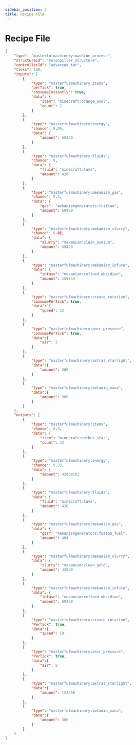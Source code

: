 ```yaml
---
sidebar_position: 3
title: Recipe File
---
```


# Recipe File

```json
{
	"type": "masterfulmachinery:machine_process",
	"structureId": "melonpillar_structure",
	"controllerId": "advanced_tut",
	"ticks": 100,
	"inputs": [
		{
			"type": "masterfulmachinery:items",
			"perTick": true,
			"consumeInstantly": true,
			"data": {
				"item": "minecraft:orange_wool",
				"count": 2
			}
		},
		{
			"type": "masterfulmachinery:energy",
			"chance": 0.99,
			"data": {
				"amount": 69420
			}
		},
		{
			"type": "masterfulmachinery:fluids",
			"chance": 0,
			"data": {
				"fluid": "minecraft:lava",
				"amount": 420
			}
		},
		{
			"type": "masterfulmachinery:mekanism_gas",
			"chance": 0.3,
			"data": {
				"gas": "mekanismgenerators:tritium",
				"amount": 69420
			}
		},
		{
			"type": "masterfulmachinery:mekanism_slurry",
			"chance": 0.01,
			"data": {
				"slurry": "mekanism:clean_osmium",
				"amount": 69420
			}
		},
		{
			"type": "masterfulmachinery:mekanism_infuse",
			"data": {
				"infuse": "mekanism:refined_obsidian",
				"amount": 159644
			}
		},
		{
            "type": "masterfulmachinery:create_rotation",
			"consumePerTick": true,
            "data": {
                "speed": 32
            }
        },
		{
            "type": "masterfulmachinery:pncr_pressure",
			"consumePerTick": true,
            "data":{
                "air": 2
            }
        },
		{
            "type": "masterfulmachinery:astral_starlight",
            "data":{
                "amount": 300
            }
        },
		{
            "type": "masterfulmachinery:botania_mana",
            "data":{
                "amount": 300
            }
        }
	],
	"outputs": [
		{
			"type": "masterfulmachinery:items",
			"chance": 0.9,
			"data": {
				"item": "minecraft:nether_star",
				"count": 32
			}
		},
		{
			"type": "masterfulmachinery:energy",
			"chance": 0.33,
			"data": {
				"amount": 42069101
			}
		},
		{
			"type": "masterfulmachinery:fluids",
			"data": {
				"fluid": "minecraft:lava",
				"amount": 420
			}
		},
		{
			"type": "masterfulmachinery:mekanism_gas",
			"data": {
				"gas": "mekanismgenerators:fusion_fuel",
				"amount": 404
			}
		},
		{
			"type": "masterfulmachinery:mekanism_slurry",
			"data": {
				"slurry": "mekanism:clean_gold",
				"amount": 42069
			}
		},
		{
			"type": "masterfulmachinery:mekanism_infuse",
			"data": {
				"infuse": "mekanism:refined_obsidian",
				"amount": 69420
			}
		},
		{
            "type": "masterfulmachinery:create_rotation",
			"PerTick": true,
            "data":{
                "speed": 10
            }
        },
		{
            "type": "masterfulmachinery:pncr_pressure",
			"PerTick": true,
            "data":{
                "air": 8
            }
        },
		{
            "type": "masterfulmachinery:astral_starlight",
            "data":{
                "amount": 123456
            }
        },
		{
            "type": "masterfulmachinery:botania_mana",
            "data":{
                "amount": 300
            }
        }
	]
}
```